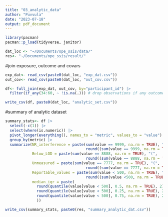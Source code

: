 ```yaml
---
title: "03_analytic_data"
author: "Puvvula"
date: "2023-07-18"
output: pdf_document
---
```


```r
library(pacman)
pacman::p_load(tidyverse, janitor)

dat_loc <- "~/Documents/ope_ssis/data/"
res<- "~/Documents/ope_ssis/result/"
```

#join exposure, outcome and covars
```r
exp_dat<- read_csv(paste0(dat_loc, "exp_dat.csv"))
out_cov<- read_csv(paste0(dat_loc, "out_cov.csv"))

df<- full_join(exp_dat, out_cov, by="participant_id") |>
  filter(if_any(34:60, ~ !is.na(.))) # drop observations if any outcome or covariates are missing

write_csv(df, paste0(dat_loc, "analytic_set.csv"))
```

#summary of analytic dataset
```r
summary_stats<- df |>
  select(-c(1)) |>
  select(where(is.numeric)) |>
  pivot_longer(everything(), names_to = "metric", values_to = "value") |>
  group_by(metric) |>
  summarize(NR_interference = paste(sum(value == 9999, na.rm = TRUE), "(", 
                                    round((sum(value == 9999, na.rm = TRUE) / length(value)) * 100, 2), "%)"),
            Below_LOD = paste(sum(value == 8888, na.rm = TRUE), "(", 
                                    round((sum(value == 8888, na.rm = TRUE) / length(value)) * 100, 2), "%)"),
            Unmeasured = paste(sum(value == 7777, na.rm = TRUE), "(", 
                                    round((sum(value == 7777, na.rm = TRUE) / length(value)) * 100, 2), "%)"),
            Reportable_values = paste(sum(value < 500, na.rm = TRUE), "(", 
                                    round((sum(value <500, na.rm = TRUE) / length(value)) * 100, 2), "%)"),
            median_iqr = paste(
              round(quantile(value[value < 500], 0.5, na.rm = TRUE), 2), "(",
              round(quantile(value[value < 500], 0.25, na.rm = TRUE), 2), "-", 
              round(quantile(value[value < 500], 0.75, na.rm = TRUE), 2), ")"
              ))

write_csv(summary_stats, paste0(res, "summary_analytic_dat.csv"))
```


